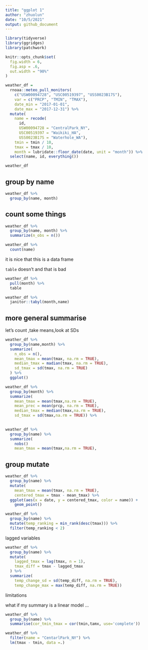 ```yaml
---
title: "ggplot 1"
author: "zhuolun"
date: "10/5/2021"
output: github_document
---
```


```r
library(tidyverse)
library(ggridges)
library(patchwork)

knitr::opts_chunk$set(
  fig.width = 6,
  fig.asp = .6,
  out.width = "90%"
)
```

```r
weather_df =  
  rnoaa::meteo_pull_monitors(
    c("USW00094728", "USC00519397", "USS0023B17S"),
    var = c("PRCP", "TMIN", "TMAX"), 
    date_min = "2017-01-01",
    date_max = "2017-12-31") %>%
  mutate(
    name = recode(
      id, 
      USW00094728 = "CentralPark_NY", 
      USC00519397 = "Waikiki_HA",
      USS0023B17S = "Waterhole_WA"),
    tmin = tmin / 10,
    tmax = tmax / 10,
    month = lubridate::floor_date(date, unit = "month")) %>%
  select(name, id, everything())

weather_df
```

## group by name
```r
weather_df %>%
  group_by(name, month)
```

## count some things
```r
weather_df %>%
  group_by(name, month) %>%
  summarize(n_obs = n())

weather_df %>% 
  count(name)
```

it is nice that this is a data frame 

`table` doesn't and that is bad

```r
weather_df %>%
  pull(month) %>% 
  table
```

```r
weather_df %>%
  janitor::tabyl(month,name)
```

## more general summarise
let's count ,take means,look at SDs
```r
weather_df %>%
  group_by(name,month) %>%
  summarize(
    n_obs = n(),
    mean_tmax = mean(tmax, na.rm = TRUE),
    median_tmax = madian(tmax, na.rm = TRUE),
    sd_tmax = sd(tmax, na.rm = TRUE)
  ) %>% 
  ggplot()
```

```r
weather_df %>%
  group_by(month) %>%
  summarize(
    mean_tmax = mean(tmax,na.rm = TRUE),
    mean_prec = mean(prcp, na.rm = TRUE),
    median_tmax = median(tmax,na.rm = TRUE),
    sd_tmax = sd(tmax,na.rm = TRUE)) %>% 
  
```

```r
weather_df %>%
  group_by(name) %>%
  summarize(
    nobs()
    mean_tmax = mean(tmax,na.rm = TRUE),
```

## group mutate

```r
weather_df %>%
  group_by(name) %>%
  mutate(
    mean_tmax = mean(tmax, na.rm = TRUE),
    centered_tmax = tmax - mean_tmax) %>% 
  ggplot(aes(x = date, y = centered_tmax, color = name)) + 
    geom_point() 

```

```r
weather_df %>%
  group_by(name) %>%
  mutate(temp_ranking = min_rank(desc(tmax))) %>% 
  filter(temp_ranking < 2)
```


lagged variables

```r
weather_df %>%
  group_by(name) %>%
  mutate(
    lagged_tmax = lag(tmax, n = 1),
    tmax_diff = tmax - lagged_tmax
  ) %>% 
  summarize(
    temp_change_sd = sd(temp_diff, na.rm = TRUE),
    temp_change_max = max(temp_diff, na.rm = TRUE))
```

limitations

what if my summary is a linear model ...
```r
weather_df %>% 
  group_by(name) %>% 
  summarise(cor_tmin_tmax = cor(tmin,tamx, use='complete'))

weather_df %>% 
  filter(name = "CentarlPark_NY") %>% 
  lm(tmax - tmin, data =.)
```

